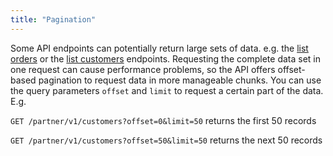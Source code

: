 ```yaml
---
title: "Pagination"
---
```


Some API endpoints can potentially return large sets of data. e.g. the [list orders](/api-reference/orders/list_orders) or the [list customers](/api-reference/customers/list_customers) endpoints.
Requesting the complete data set in one request can cause performance problems, so the API offers offset-based pagination to request data in more manageable chunks. You can use the query parameters `offset` and `limit` to request a certain part of the data. E.g. 

`GET /partner/v1/customers?offset=0&limit=50`  returns the first 50 records

`GET /partner/v1/customers?offset=50&limit=50`  returns the next 50 records